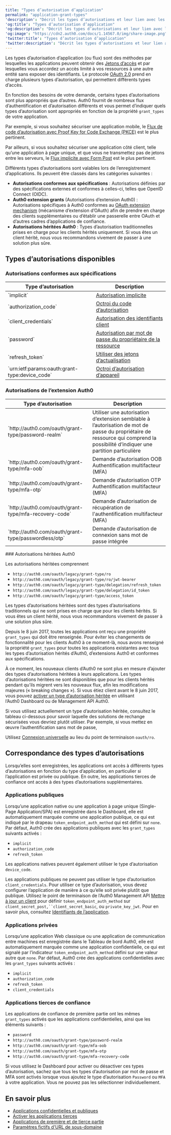 ```yaml
---
title: "Types d’autorisation d’application"
permalink: "application-grant-types"
'description': "Décrit les types d’autorisations et leur lien avec les applications."
'og:title': "Types d’autorisation d’application"
'og:description': "Décrit les types d’autorisations et leur lien avec les applications."
'og:image': "https://cdn2.auth0.com/docs/1.14567.0/img/share-image.png"
'twitter:title': "Types d’autorisation d’application"
'twitter:description': "Décrit les types d’autorisations et leur lien avec les applications."
---
```


Les types d’autorisation d’application (ou flux) sont des méthodes par lesquelles les applications peuvent obtenir des [Jetons d’accès](/docs/fr-ca/secure/tokens/access-tokens) et par lesquelles vous accordez un accès limité à vos ressources à une autre entité sans exposer des identifiants. Le protocole [OAuth 2.0](/docs/fr-ca/get-started/authentication-and-authorization-flow/which-oauth-2-0-flow-should-i-use) prend en charge plusieurs types d’autorisation, qui permettent différents types d’accès.

En fonction des besoins de votre demande, certains types d’autorisations sont plus appropriés que d’autres. Auth0 fournit de nombreux flux d’authentification et d’autorisation différents et vous permet d’indiquer quels types d’autorisation sont appropriés en fonction de la propriété `grant_types` de votre application.

Par exemple, si vous souhaitez sécuriser une application mobile, le [Flux de code d’autorisation avec Proof Key for Code Exchange (PKCE)](/docs/fr-ca/get-started/authentication-and-authorization-flow/authorization-code-flow-with-pkce) est le plus pertinent.

Par ailleurs, si vous souhaitez sécuriser une application côté client, telle qu’une application à page unique, et que vous ne transmettez pas de jetons entre les serveurs, le [Flux implicite avec Form Post](/docs/fr-ca/get-started/authentication-and-authorization-flow/implicit-flow-with-form-post) est le plus pertinent.

Différents types d’autorisations sont valables lors de l’enregistrement d’applications. Ils peuvent être classés dans les catégories suivantes :

* **Autorisations conformes aux spécifications** : Autorisations définies par des spécifications externes et conformes à celles-ci, telles que <Tooltip href="/docs/fr-ca/glossary?term=openid" tip="OpenID
Norme ouverte d’authentification qui permet aux applications de vérifier l’identité des utilisateurs sans avoir à collecter leurs informations de connexion." cta="Voir le glossaire">OpenID</Tooltip> Connect (OIDC).
* **Auth0 extension grants** (Autorisations d’extension Auth0) : Autorisations spécifiques à Auth0 conformes au [OAuth extension mechanism](https://tools.ietf.org/html/rfc6749#section-4.5) (mécanisme d’extension d’<Tooltip href="/docs/fr-ca/glossary?term=oath2" tip="OAuth 2.0
Cadre d’applications d’autorisation qui définit les protocoles d’autorisation et les flux de production." cta="Voir le glossaire">OAuth</Tooltip>) afin de prendre en charge des clients supplémentaires ou d’établir une passerelle entre OAuth et d’autres cadres d’applications de confiance.
* **Autorisations héritées Auth0** : Types d’autorisation traditionnelles prises en charge pour les clients hérités uniquement. Si vous êtes un client hérité, nous vous recommandons vivement de passer à une solution plus sûre.

## Types d’autorisations disponibles

### Autorisations conformes aux spécifications

<table class="table"><thead>
<tr>
<th>Type d’autorisation</th>
<th>Description</th>
</tr>
</thead>
<tbody>
<tr>
<td>`implicit`</td>
<td><a href="https://auth0.com/docs/flows/implicit-flow-with-form-post" title="Flux implicite avec Form Post">Autorisation implicite</a></td>
</tr>
<tr>
<td>`authorization_code`</td>
<td><a href="https://auth0.com/docs/flows/authorization-code-flow" title="Flux de code d’autorisation">Octroi du code d’autorisation</a></td>
</tr>
<tr>
<td>`client_credentials`</td>
<td><a href="https://auth0.com/docs/flows/client-credentials-flow" title="Flux des identifiants client">Autorisation des identifiants client</a></td>
</tr>
<tr>
<td>`password`</td>
<td><a href="https://auth0.com/docs/flows/resource-owner-password-flow" title="Flux de mot de passe du propriétaire de ressource">Autorisation par mot de passe du propriétaire de la ressource</a></td>
</tr>
<tr>
<td>`refresh_token`</td>
<td><a href="https://auth0.com/docs/tokens/refresh-tokens/use-refresh-tokens" title="Utiliser des jetons d’actualisation">Utiliser des jetons d’actualisation</a></td>
</tr>
<tr>
<td>`urn:ietf:params:oauth:grant-type:device_code`</td>
<td><a href="https://auth0.com/docs/flows/device-authorization-flow" title="Flux d’autorisation d’appareil">Octroi d’autorisation d’appareil</a></td>
</tr>
</tbody>
</table>

### Autorisations de l’extension Auth0

<table class="table"><thead>
<tr>
<th>Type d’autorisation</th>
<th>Description</th>
</tr>
</thead>
<tbody>
<tr>
<td>`http://auth0.com/oauth/grant-type/password-realm`</td>
<td>Utiliser une autorisation d’extension semblable à l’autorisation de mot de passe du propriétaire de ressource qui comprend la possibilité d’indiquer une partition particulière</td>
</tr>
<tr>
<td>`http://auth0.com/oauth/grant-type/mfa-oob`</td>
<td>Demande d’autorisation OOB Authentification multifacteur (MFA)</td>
</tr>
<tr>
<td>`http://auth0.com/oauth/grant-type/mfa-otp`</td>
<td>Demande d’autorisation OTP Authentification multifacteur (MFA)</td>
</tr>
<tr>
<td>`http://auth0.com/oauth/grant-type/mfa-recovery-code`</td>
<td>Demande d’autorisation de récupération de l'authentification multifacteur (MFA)</td>
</tr>
<tr>
<td>`http://auth0.com/oauth/grant-type/passwordless/otp`</td>
<td>Demande d’autorisation de connexion sans mot de passe intégrée</td>
</tr>
</tbody>
</table>
### Autorisations héritées Auth0

Les autorisations héritées comprennent

* `http://auth0.com/oauth/legacy/grant-type/ro`
* `http://auth0.com/oauth/legacy/grant-type/ro/jwt-bearer`
* `http://auth0.com/oauth/legacy/grant-type/delegation/refresh_token`
* `http://auth0.com/oauth/legacy/grant-type/delegation/id_token`
* `http://auth0.com/oauth/legacy/grant-type/access_token`

Les types d’autorisations héritées sont des types d’autorisations traditionnels qui ne sont prises en charge que pour les clients hérités. Si vous êtes un client hérité, nous vous recommandons vivement de passer à une solution plus sûre.

Depuis le 8 juin 2017, toutes les applications ont reçu une propriété `grant_types` qui doit être renseignée. Pour éviter les changements de fonctionnalité pour les clients Auth0 à ce moment-là, nous avons renseigné la propriété `grant_types` pour toutes les applications existantes avec tous les types d’autorisation hérités d’Auth0, d’extensions Auth0 et conformes aux spécifications.

À ce moment, les nouveaux clients d’Auth0 ne sont plus en mesure d’ajouter des types d’autorisations héritées à leurs applications. Les types d’autorisations héritées ne sont disponibles que pour les clients hérités pendant qu’ils migrent vers les nouveaux flux, afin les modifications majeures (« breaking changes »). Si vous étiez client avant le 8 juin 2017, vous pouvez [activer un type d’autorisation héritée](/docs/fr-ca/get-started/applications/update-grant-types) en utilisant l’Auth0 Dashboard ou de Management API Auth0.

Si vous utilisez actuellement un type d’autorisation héritée, consultez le tableau ci-dessous pour savoir laquelle des solutions de rechange sécurisées vous devriez plutôt utiliser. Par exemple, si vous mettez en œuvre l’authentification sans mot de passe,

Utilisez [Connexion universelle](/docs/fr-ca/authenticate/login/auth0-universal-login) au lieu du point de terminaison `oauth/ro`.

## Correspondance des types d’autorisations

Lorsqu’elles sont enregistrées, les applications ont accès à différents types d’autorisations en fonction du type d’application, en particulier si l’application est privée ou publique. En outre, les applications tierces de confiance ont accès à des types d’autorisations supplémentaires.

### Applications publiques

Lorsqu’une application native ou une application à page unique (Single-Page Application/SPA) est enregistrée dans le Dashboard, elle est automatiquement marquée comme une application publique, ce qui est indiqué par le drapeau `token_endpoint_auth_method` qui est défini sur `none`. Par défaut, Auth0 crée des applications publiques avec les `grant_types` suivants activés :

* `implicit`
* `authorization_code`
* `refresh_token`

Les applications natives peuvent également utiliser le type d’autorisation `device_code`.

Les applications publiques ne peuvent pas utiliser le type d’autorisation `client_credentials`. Pour utiliser ce type d’autorisation, vous devez configurer l’application de manière à ce qu’elle soit privée plutôt que publique. Utilisez le point de terminaison de l’Auth0 <Tooltip href="/docs/fr-ca/glossary?term=management-api" tip="Management API
Un produit permettant aux clients d’effectuer des tâches administratives." cta="Voir le glossaire">Management API</Tooltip> [Mettre à jour un client](https://auth0.com/docs/api/management/v2#!/Clients/patch_clients_by_id) pour définir `token_endpoint_auth_method` sur `client_secret_post,``client_secret_basic`, ou `private_key_jwt`. Pour en savoir plus, consultez [Identifiants de l’application](/docs/fr-ca/secure/application-credentials).

### Applications privées

Lorsqu’une application Web classique ou une application de communication entre machines est enregistrée dans le Tableau de bord Auth0, elle est automatiquement marquée comme une application confidentielle, ce qui est signalé par l’indicateur `token_endpoint_auth_method` défini sur une valeur autre que `none`. Par défaut, Auth0 crée des applications confidentielles avec les `grant_types` suivants activés :

* `implicit`
* `authorization_code`
* `refresh_token`
* `client_credentials`

### Applications tierces de confiance

Les applications de confiance de première partie ont les mêmes `grant_types` activés que les applications confidentielles, ainsi que les éléments suivants :

* `password`
* `http://auth0.com/oauth/grant-type/password-realm`
* `http://auth0.com/oauth/grant-type/mfa-oob`
* `http://auth0.com/oauth/grant-type/mfa-otp`
* `http://auth0.com/oauth/grant-type/mfa-recovery-code`

Si vous utilisez le Dashboard pour activer ou désactiver ces types d’autorisation, sachez que tous les types d’autorisation par mot de passe et <Tooltip href="/docs/fr-ca/glossary?term=multifactor-authentication" tip="Authentification multifacteur (MFA)
Processus d’authentification de l’utilisateur qui utilise un facteur en plus du nom d’utilisateur et du mot de passe, tel qu’un code par SMS." cta="Voir le glossaire">MFA</Tooltip> sont activés lorsque vous ajoutez le type d’autorisation `Password` ou `MFA` à votre application. Vous ne pouvez pas les sélectionner individuellement.

## En savoir plus

* [Applications confidentielles et publiques](/docs/fr-ca/get-started/applications/confidential-and-public-applications)
* [Activer les applications tierces](/docs/fr-ca/get-started/applications/confidential-and-public-applications/enable-third-party-applications)
* [Applications de première et de tierce partie](/docs/fr-ca/get-started/applications/confidential-and-public-applications/first-party-and-third-party-applications)
* [Paramètres fictifs d'URL de sous-domaine](/docs/fr-ca/get-started/applications/wildcards-for-subdomains)